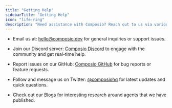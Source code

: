 ```yaml
---
title: "Getting Help"
sidebarTitle: "Getting Help"
icon: "life-ring"
description: "Need assistance with Composio? Reach out to us via various channels"
---
```


- Email us at: [hello@composio.dev](mailto:hello@composio.dev) for general inquiries or support issues.
- Join our Discord server: [Composio Discord](https://dub.composio.dev/discord) to engage with the community and get real-time help.
- Report issues on our GitHub: [Composio GitHub](https://github.com/composiohq/composio/issues) for bug reports or feature requests.
- Follow and message us on Twitter: [@composiohq](https://twitter.com/composiohq) for latest updates and quick questions.

- Check out our [Blogs](https://blog.composio.dev/) for interesting research around agents that we have published.
